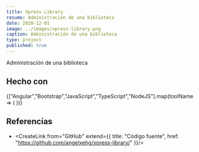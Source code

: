 ```yaml
---
title: Xpress Library
resume: Administración de una biblioteca
date: 2020-12-01
image: ../images/xpress-library.png
caption: Administración de una biblioteca
type: project
published: true
---
```


Administración de una biblioteca

## Hecho con 

<div className="mb-2">
  {["Angular","Bootstrap","JavaScript","TypeScript","NodeJS"].map(toolName => (
    <span
      key={toolName}
      className="badge rounded-pill mt-1 me-1"
    >
      <CreateLink noUnderline from={toolName} />
    </span>
  ))}
</div>

## Referencias

- <CreateLink from="GitHub" extend={{
  title: "Código fuente",
  href: "https://github.com/angelxehg/xpress-library/"
}}/>
